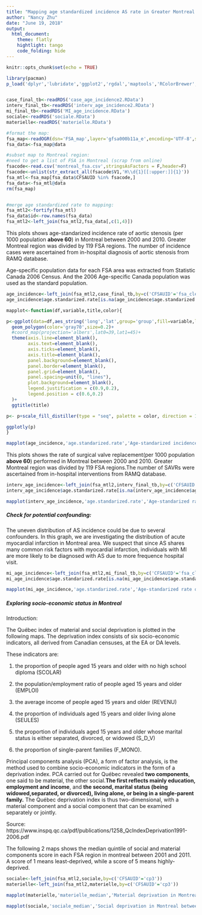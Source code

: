 ```yaml
---
title: "Mapping age standardized incidence AS rate in Greater Montreal Area"
author: "Nancy Zhu"
date: "June 19, 2018"
output: 
  html_document:
    theme: flatly
    hightlight: tango
    code_folding: hide
---
```


```r
knitr::opts_chunk$set(echo = TRUE)
```

```r
library(pacman)
p_load('dplyr','lubridate','ggplot2','rgdal','maptools','RColorBrewer','stringr','plotly','magrittr')


case_final_tb<-readRDS('case_age_incidence2.RData')
interv_final_tb<-readRDS('interv_age_incidence2.RData')
mi_final_tb<-readRDS('MI_age_incidence.RData')
sociale<-readRDS('sociale.RData')
materielle<-readRDS('materielle.RData')

#format the map:
fsa_map<-readOGR(dsn='FSA_map',layer='gfsa000b11a_e',encoding='UTF-8',stringsAsFactors = F)
fsa_data<-fsa_map@data

#subset map to Montreal region:
#need to get a list of FSA in Montreal (scrap from online)
fsacode<-read.csv('montreal_fsa.csv',stringsAsFactors = F,header=F)
fsacode<-unlist(str_extract_all(fsacode$V1,'H\\d{1}[[:upper:]]{1}'))
fsa_mtl<-fsa_map[fsa_data$CFSAUID %in% fsacode,]
fsa_data<-fsa_mtl@data
rm(fsa_map)


#merge age standardized rate to mapping:
fsa_mtl2<-fortify(fsa_mtl)
fsa_data$id<-row.names(fsa_data)
fsa_mtl2<-left_join(fsa_mtl2,fsa_data[,c(1,4)])
```


This plots shows age-standarized incidence rate of aortic stenosis (per 1000 population **above 60**) in Montreal between 2000 and 2010. Greater Montreal region was divided by 119 FSA regions. The number of incidence cases were ascertained from in-hospital diagnosis of aortic stenosis from RAMQ database.

Age-specific population data for each FSA area was extracted from Statistic Canada 2006 Census. And the 2006 Age-specific Canada population was used as the standard population.

```r
age_incidence<-left_join(fsa_mtl2,case_final_tb,by=c('CFSAUID'='fsa_clean'))
age_incidence$age.standarized.rate[is.na(age_incidence$age.standarized.rate)]<-0

mapplot<-function(df,variable,title,color){

p<-ggplot(data=df,aes_string('long','lat',group='group',fill=variable,label='CFSAUID')) + 
  geom_polygon(color='gray70',size=0.2)+
  #coord_map(projection='albers',lat0=39,lat1=45)+
  theme(axis.line=element_blank(),
        axis.text=element_blank(),
        axis.ticks=element_blank(),
        axis.title=element_blank(),
        panel.background=element_blank(),
        panel.border=element_blank(),
        panel.grid=element_blank(),
        panel.spacing=unit(0, "lines"),
        plot.background=element_blank(),
        legend.justification = c(0.9,0.2),
        legend.position = c(0.6,0.2)
  )+
  ggtitle(title)

p<- p+scale_fill_distiller(type = "seq", palette = color, direction = 1)

ggplotly(p)
}

mapplot(age_incidence,'age.standarized.rate','Age-standarized incidence AS rate in Montreal \n from 2000-2011',14)

```


This plots shows the rate of surgical valve replacement(per 1000 population **above 60**) performed in Montreal between 2000 and 2010. Greater Montreal region was divided by 119 FSA regions.The number of SAVRs were ascertained from in-hospital interventions from RAMQ database.


```r
interv_age_incidence<-left_join(fsa_mtl2,interv_final_tb,by=c('CFSAUID'='fsa_clean'))
interv_age_incidence$age.standarized.rate[is.na(interv_age_incidence$age.standarized.rate)]<-0

mapplot(interv_age_incidence,'age.standarized.rate','Age-standarized rate of AS surgical interventions in Montreal \n from 2000-2011',14)

```


##### Check for potential confounding:
The uneven distribution of AS incidence could be due to several confounders. In this graph, we are investigating the distribution of acute myocardial infarction in Montreal area. We suspect that since AS shares many common risk factors with myocardial infarction, individuals with MI are more likely to be diagnosed with AS due to more frequence hospital visit.

```r
mi_age_incidence<-left_join(fsa_mtl2,mi_final_tb,by=c('CFSAUID'='fsa_clean'))
mi_age_incidence$age.standarized.rate[is.na(mi_age_incidence$age.standarized.rate)]<-0

mapplot(mi_age_incidence,'age.standarized.rate','Age-standarized rate of acute MI in Montreal \n from 2000-2011',1)

```


##### Exploring socio-economic status in Montreal

Introduction:

The Québec index of material and social deprivation is plotted in the following maps. The deprivation index consists of six socio-economic indicators, all derived from Canadian censuses, at the EA or DA levels. 

These indicators are:

1. the proportion of people aged 15 years and older with no high school diploma (SCOLAR)

2. the population/employment ratio of people aged 15 years and older (EMPLOI)

3. the average income of people aged 15 years and older (REVENU)

4. the proportion of individuals aged 15 years and older living alone (SEULES)

5. the proportion of individuals aged 15 years and older whose marital status is either
separated, divorced, or widowed (S_D_V)

6. the proportion of single-parent families (F_MONO).

Principal components analysis (PCA), a form of factor analysis, is the method used to combine socio-economic indicators in the form of a deprivation index. PCA carried out for Québec revealed **two components**, one said to be material, the other social.**The first reflects mainly education, employment and income**, and **the second, marital status (being widowed,separated, or divorced), living alone, or being in a single-parent family.** The Québec deprivation index is thus two-dimensional, with a material component and a
social component that can be examined separately or jointly. 


Source: https://www.inspq.qc.ca/pdf/publications/1258_QcIndexDeprivation1991-2006.pdf

The following 2 maps shows the median quintile of social and material components score in each FSA region in montreal between 2001 and 2011. A score of 1 means least-deprived, while a score of 5 means highly-deprived.

```r
sociale<-left_join(fsa_mtl2,sociale,by=c('CFSAUID'='cp3'))
materielle<-left_join(fsa_mtl2,materielle,by=c('CFSAUID'='cp3'))

mapplot(materielle,'materielle_median','Material deprivation in Montreal between \n 2001 and 2011',3)
```

```r
mapplot(sociale,'sociale_median','Social deprivation in Montreal between \n 2001 and 2011',3)
```

